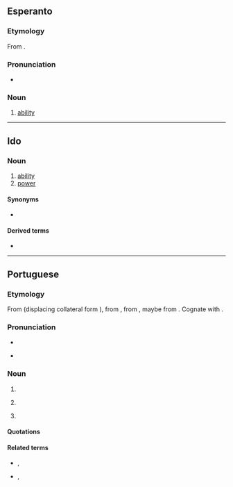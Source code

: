 ==Esperanto==

===Etymology===
From {{af|eo|povi|-o}}.

===Pronunciation===
* {{audio|eo|LL-Q143 (epo)-Robin van der Vliet-povo.wav|Audio}}
{{eo-IPA}}

===Noun===
{{eo-head}}

# [[ability]]

----

==Ido==

===Noun===
{{io-noun|pov}}

# [[ability]]
# [[power]]

====Synonyms====
* {{sense|ability}} {{l|io|habileso}}

====Derived terms====
* {{l|io|povar}}

----

==Portuguese==
{{wikipedia|lang=pt}}

===Etymology===
From {{inh|pt|roa-opt|poboo}} (displacing collateral form {{m|roa-opt|poblo}}), from {{inh|pt|la|populus|t=people, nation}}, from {{inh|pt|itc-pro|*poplos||army}}, maybe from {{der|pt|ett|-}}. Cognate with {{cog|gl|pobo}}.

===Pronunciation===
* {{IPA|pt|/ˈpo.vu/}}
* {{a|South Brazil}} {{IPA|pt|/ˈpo.vo/}}

===Noun===
{{pt-noun|m|s}}

# {{l|en|people}}
# {{l|en|hamlet}} {{gloss|a small village or a group of houses}}
#: {{syn|pt|lugarejo}}
# {{lb|pt|Brazil}} {{l|en|mob}}

====Quotations====
{{seeCites|pt}}

====Related terms====
* {{l|pt|população}}, {{l|pt|popular}}
* {{l|pt|povoado}}, {{l|pt|povoar}}